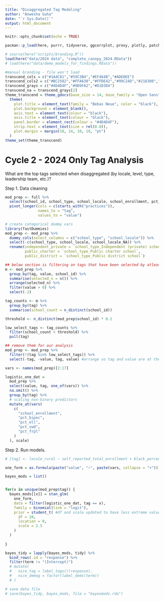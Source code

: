 ```yaml
---
title: "Disaggregated Tag Modeling"
author: "Anwesha Guha"
date: "`r Sys.Date()`"
output: html_document
---
```


```r
knitr::opts_chunk$set(echo = TRUE)

pacman::p_load(here, purrr, tidyverse, ggcorrplot, proxy, plotly, patchwork, psych, GPArotation, parameters, DT, nFactors, broom, scales, rstanarm, broom.mixed, gmodels, ggthemes)

# source(here("scripts/branding.R"))
load(here("data/2024 data", "complete_canopy_2024.RData"))
# load(here("data/demo_models_for_findings.RData"))
```

```r
#manual branding - file won't load
transcend_cols = c("#1A4C81","#59C3B4","#EF464B","#ADE0EE")
transcend_cols2 = c("#BC2582","#FFA630","#FFDE42","#99C24D","#218380","#D3B7D7")
transcend_grays = c("#4D4D4F","#9D9FA2","#D1D3D4")
transcend_na = transcend_grays[2]
theme_transcend = theme_gdocs(base_size = 14, base_family = "Open Sans") +
  theme(
    plot.title = element_text(family = "Bebas Neue", color = "black"),
    plot.background = element_blank(),
    axis.text = element_text(colour = "black"),
    axis.title = element_text(colour = "black"),
    panel.border = element_rect(colour = "#4D4D4F"),
    strip.text = element_text(size = rel(0.8)),
    plot.margin = margin(10, 24, 10, 10, "pt")
  )
theme_set(theme_transcend)
```

# Cycle 2 - 2024 Only Tag Analysis

What are the top tags selected when disaggregated (by locale, level, type, leadership team, etc.)?

Step 1. Data cleaning
```r
mod_prep <- full %>% 
  select(school_id, school_type, school_locale, school_enrollment, pct_bipoc, pct_ell, pct_frpl, pct_swd, grades_pk, grades_elementary, grades_middle, grades_high, starts_with("practices")) %>% 
  pivot_longer(cols = c(starts_with("practices")),
               names_to = "tag",
               values_to = "value")

# create categorical dummy vars
library(fastDummies)
mod_prep <- mod_prep %>% 
  dummy_cols(select_columns = c("school_type", "school_locale")) %>% 
  select(-c(school_type, school_locale, school_locale_NA)) %>% 
  rename(independent_private = `school_type_Independent (private) school`,
         public_charter = `school_type_Public charter school`,
         public_district = `school_type_Public district school`)

## below section is filtering on tags that have been selected by atleast 20% of schools
m <- mod_prep %>% 
  group_by(tag, value, school_id) %>% 
  summarise(selected_n = n()) %>% 
  arrange(selected_n) %>% 
  filter(value > 0) %>% 
  select(-2)

tag_counts <- m %>%
  group_by(tag) %>%
  summarise(school_count = n_distinct(school_id))

threshold <- n_distinct(mod_prep$school_id) * 0.2

low_select_tags <- tag_counts %>%
  filter(school_count < threshold) %>%
  pull(tag)

## remove them for our analysis
mod_prep <- mod_prep %>% 
  filter(!(tag %in% low_select_tags)) %>% 
  select(-tag, -value, tag, value) #arrange so tag and value are at the end

vars <- names(mod_prep)[2:17]

logistic_one_dat = 
  mod_prep %>%
  select(value, tag, one_of(vars)) %>%
  na.omit() %>%
  group_by(tag) %>%
  # scaling non-binary predictors
  mutate_at(vars(
    c(
      "school_enrollment",
      "pct_bipoc",
      "pct_ell",
      "pct_swd",
      "pct_frpl"
    )
  ), scale)

```

Step 2. Run models.

```r

# [tag] <- locale_rural ~ self_reported_total_enrollment + black_percent + hispanic_percent + white_percent + native_percent + asian_percent + frpl_percent + swd_percent + ell_percent + school_descriptor + grades_prek + grades_elementary + grades_middle + grades_high

one_form = as.formula(paste("value", "~", paste(vars, collapse = "+")))

bayes_mods = list()


for(x in unique(mod_prep$tag)) {
  bayes_mods[[x]] = stan_glm(
    one_form,
    data = filter(logistic_one_dat, tag == x),
    family = binomial(link = "logit"),
    prior = student_t( #df and scale updated to have less extreme values
      df = 10,
      location = 0,
      scale = 2.5
    )
  )
  
}

bayes_tidy = lapply(bayes_mods, tidy) %>%
  bind_rows(.id = "response") %>%
  filter(term != "(Intercept)")
  # mutate(
  #   nice_tag = label_tags()(response),
  #   nice_demog = factor(label_dems(term))
  # )

# save data file
# save(bayes_tidy, bayes_mods, file = "bayesmods.rda")
```

